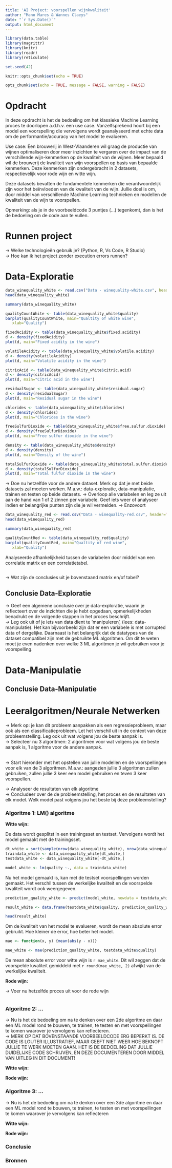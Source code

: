 ```yaml
---
title: 'AI Project: voorspellen wijnkwaliteit'
author: "Mano Mares & Wannes Claeys"
date: "`r Sys.Date()`"
output: html_document
---
```


```r
library(data.table)
library(magrittr)
library(knitr)
library(readr)
library(reticulate)

set.seed(42)

knitr::opts_chunk$set(echo = TRUE)

opts_chunk$set(echo = TRUE, message = FALSE, warning = FALSE)
```

# Opdracht

In deze opdracht is het de bedoeling om het klassieke Machine Learning proces te doorlopen a.d.h.v. een use case. Vanzelfsprekend hoort bij een model een voorspelling die vervolgens wordt geanalyseerd met echte data om de performantie/accuracy van het model te evalueren.

Use case: 
Een brouwerij in West-Vlaanderen wil graag de productie van wijnen optimaliseren door meer inzichten te vergaren over de impact van de verschillende wijn-kenmerken op de kwaliteit van de wijnen. Meer bepaald wil de brouwerij de kwaliteit van wijn voorspellen op basis van bepaalde kenmerken. Deze kenmerken zijn ondergebracht in 2 datasets, respectievelijk voor rode wijn en witte wijn. 

Deze datasets bevatten de fundamentele kenmerken die verantwoordelijk zijn voor het beïnvloeden van de kwaliteit van de wijn. Jullie doel is om, door middel van verschillende Machine Learning technieken en modellen de kwaliteit van de wijn te voorspellen.

Opmerking: als je in de voorbeeldcode 3 puntjes (...) tegenkomt, dan is het de bedoeling om de code aan te vullen.

# Runnen project

-> Welke technologieën gebruik je? (Python, R, Vs Code, R Studio)<br />
-> Hoe kan ik het project zonder execution errors runnen?

# Data-Exploratie

```r
data_winequality_white <- read.csv("Data - winequality-white.csv", header=TRUE, sep=";") %>% setDT
head(data_winequality_white)

summary(data_winequality_white)

```

```r
qualityCountWhite <- table(data_winequality_white$quality)
barplot(qualityCountWhite, main="Qualtity of white wine",
   xlab="Quality")
```
```r
fixedAcidity <- table(data_winequality_white$fixed.acidity)
d <- density(fixedAcidity)
plot(d, main="Fixed acidity in the wine")

```
```r
volatileAcidity <- table(data_winequality_white$volatile.acidity)
d <- density(volatileAcidity)
plot(d, main="Volatile acidity in the wine")

```

```r
citricAcid <- table(data_winequality_white$citric.acid)
d <- density(citricAcid)
plot(d, main="Citric acid in the wine")
```
```r
residualSugar <- table(data_winequality_white$residual.sugar)
d <- density(residualSugar)
plot(d, main="Residual sugar in the wine")
```
```r
chlorides <- table(data_winequality_white$chlorides)
d <- density(chlorides)
plot(d, main="Chlorides in the wine")
```
```r
freeSulfurDioxide <- table(data_winequality_white$free.sulfur.dioxide)
d <- density(freeSulfurDioxide)
plot(d, main="Free sulfur dioxide in the wine")
```

```r
density <- table(data_winequality_white$density)
d <- density(density)
plot(d, main="Density of the wine")
```
```r
totalSulfurDioxide <- table(data_winequality_white$total.sulfur.dioxide)
d <- density(totalSulfurDioxide)
plot(d, main="Total fulfur dioxide in the wine")
```

-> Doe nu hetzelfde voor de andere dataset. Merk op dat je met beide datasets zal moeten werken. M.a.w.: data-exploratie, data-manipulatie, trainen en testen op beide datasets.
-> Overloop alle variabelen en leg ze uit aan de hand van 1 of 2 zinnen per variabele. Geef iets weer of analyseer indien er belangrijke punten zijn die je wil vermelden.
-> Enzovoort
```r
data_winequality_red <- read.csv("Data - winequality-red.csv", header=TRUE, sep=";") %>% setDT
head(data_winequality_red)

summary(data_winequality_red)


```


```r
qualityCountRed <- table(data_winequality_red$quality)
barplot(qualityCountRed, main="Qualtity of red wine",
   xlab="Quality")

```


Analyseerde afhankelijkheid tussen de variabelen door middel van een correlatie matrix en een correlatietabel.

```r


```

-> Wat zijn de conclusies uit je bovenstaand matrix en/of tabel?


## Conclusie Data-Exploratie

-> Geef een algemene conclusie over je data-exploratie, waarin je reflecteert over de inzichten die je hebt opgedaan, opmerkelijkheden benadrukt en de volgende stappen in het proces beschrijft.<br />
-> Leg ook uit of je iets van data dient te 'manipuleren', (lees: data-manipulatie). Het kan bijvoorbeeld zijn dat er een variabele is met corrupted data of dergelijke. Daarnaast is het belangrijk dat de datatypes van de dataset compatibel zijn met de gebruikte ML algoritmen. Om dit te weten moet je even nadenken over welke 3 ML algoritmen je wil gebruiken voor je voorspelling.

# Data-Manipulatie


## Conclusie Data-Manipulatie



# Leeralgoritmen/Neurale Netwerken

-> Merk op: je kan dit probleem aanpakken als een regressieprobleem, maar ook als een classificatieprobleem. Let het verschil uit in de context van deze probleemstelling. Leg ook uit wat volgens jou de beste aanpak is.<br />
-> Selecteer nu 3 algoritmen: 2 algoritmen voor wat volgens jou de beste aanpak is, 1 algoritme voor de andere aanpak. <br /><br />

-> Start hieronder met het opstellen van jullie modellen en de voorspellingen voor elk van de 3 algoritmen. M.a.w.: aangezien jullie 3 algoritmen zullen gebruiken, zullen jullie 3 keer een model gebruiken en teven 3 keer voorspellen.<br />

-> Analyseer de resultaten van elk algoritme <br />
-> Concludeer over de de probleemstelling, het proces en de resultaten van elk model. Welk model past volgens jou het beste bij deze probleemstelling?


### Algoritme 1: LM() algoritme

**Witte wijn:**

De data wordt gesplitst in een trainingsset en testset. Vervolgens wordt het model gemaakt met de trainingsset.

```r
dt_white = sort(sample(nrow(data_winequality_white), nrow(data_winequality_white)*.8))
traindata_white <- data_winequality_white[dt_white,]
testdata_white <- data_winequality_white[-dt_white,]

model_white <- lm(quality ~., data = traindata_white)
```

Nu het model gemaakt is, kan met de testset voorspellingen worden gemaakt. Het verschil tussen de werkelijke kwaliteit en de voorspelde kwaliteit wordt ook weergegeven.

```r
prediction_quality_white <- predict(model_white, newdata = testdata_white)

result_white <- data.frame(testdata_white$quality, prediction_quality_white, margin_of_error = testdata_white$quality - prediction_quality_white)

head(result_white)
```
Om de kwaliteit van het model te evalueren, wordt de mean absolute error gebruikt. Hoe kleiner de error, hoe beter het model. 

```r
mae <- function(x, y) {mean(abs(y - x))}
```

```r
mae_white <- mae(prediction_quality_white, testdata_white$quality)
```

De mean absolute error voor witte wijn is `r mae_white`. Dit wil zeggen dat de voorspelde kwaliteit gemiddeld met `r round(mae_white, 2)` afwijkt van de werkelijke kwaliteit.



**Rode wijn:**

-> Voer nu hetzelfde proces uit voor de rode wijn

```r

```


### Algoritme 2: ...

-> Nu is het de bedoeling om na te denken over een 2de algoritme en daar een ML model rond te bouwen, te trainen, te testen en met voorspellingen te komen waarover je vervolgens kan reflecteren.<br />
-> MERK OP DAT BOVENSTAANDE VOORBEELDCODE ERG BEPERKT IS. DE CODE IS LOUTER ILLUSTRATIEF, MAAR GEEFT NIET WEER HOE BEKNOPT JULLIE TE WERK MOETEN GAAN. HET IS DE BEDOELING DAT JULLIE DUIDELIJKE CODE SCHRIJVEN, EN DEZE DOCUMENTEREN DOOR MIDDEL VAN UITLEG IN DIT DOCUMENT!



**Witte wijn:**



**Rode wijn:**




### Algoritme 3: ...

-> Nu is het de bedoeling om na te denken over een 3de algoritme en daar een ML model rond te bouwen, te trainen, te testen en met voorspellingen te komen waarover je vervolgens kan reflecteren


**Witte wijn:**



**Rode wijn:**



### Conclusie



### Bronnen